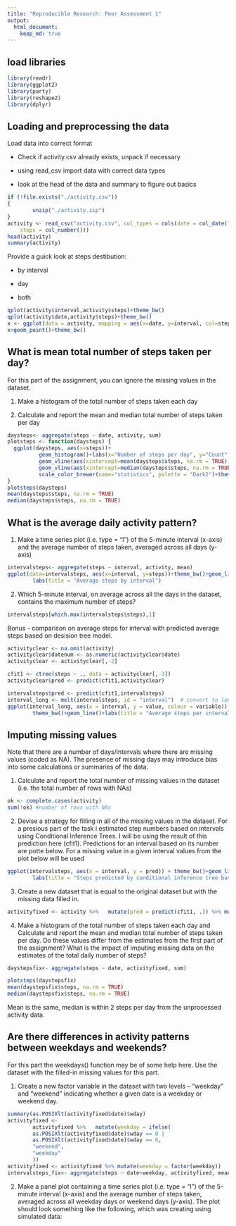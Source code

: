 ```yaml
---
title: "Reproducible Research: Peer Assessment 1"
output: 
  html_document:
    keep_md: true
---
```

## load libraries
```r
library(readr)
library(ggplot2)
library(party)
library(reshape2)
library(dplyr)
```


## Loading and preprocessing the data
Load data into correct format

* Check if activity.csv already exists, unpack if necessary

* using read_csv import data with correct data types

* look at the head of the data and summary to figure out basics

```r
if (!file.exists("./activity.csv"))
{
        unzip("./activity.zip")
}
activity <- read_csv("activity.csv", col_types = cols(date = col_date(format = "%Y-%m-%d"), 
    steps = col_number()))
head(activity)
summary(activity)

```
Provide a guick look at steps destibution:

* by interval

* day

* both

```r
qplot(activity$interval,activity$steps)+theme_bw()
qplot(activity$date,activity$steps)+theme_bw()
x <- ggplot(data = activity, mapping = aes(x=date, y=interval, col=steps))
x+geom_point()+theme_bw()
```

## What is mean total number of steps taken per day?

For this part of the assignment, you can ignore the missing values in the dataset.

1. Make a histogram of the total number of steps taken each day

2. Calculate and report the mean and median total number of steps taken per day
```r
daysteps<- aggregate(steps ~ date, activity, sum)
plotsteps <- function(daysteps) {
  ggplot(daysteps, aes(x=steps))+ 
          geom_histogram()+labs(x="Number of steps per day", y="Count", title = "Total daily steps distribution")+
          geom_vline(aes(xintercept=mean(daysteps$steps, na.rm = TRUE), color="mean"), show.legend=TRUE, size=2)+
          geom_vline(aes(xintercept=median(daysteps$steps, na.rm = TRUE), color="median"), show.legend=TRUE)+
          scale_color_brewer(name="statistics", palette = "Dark2")+theme_bw()
}
plotsteps(daysteps)
mean(daysteps$steps, na.rm = TRUE)
median(daysteps$steps, na.rm = TRUE)
```


## What is the average daily activity pattern?

1. Make a time series plot (i.e. type = "l") of the 5-minute interval (x-axis)
and the average number of steps taken, averaged across all days (y-axis)
```r
intervalsteps<- aggregate(steps ~ interval, activity, mean)
ggplot(data=intervalsteps, aes(x=interval, y=steps))+theme_bw()+geom_line()+
        labs(title = "Average steps by interval")
```

2. Which 5-minute interval, on average across all the days in the dataset,
contains the maximum number of steps?

```r
intervalsteps[which.max(intervalsteps$steps),1]
```


Bonus - comparison on average steps for interval with predicted average steps based on desision tree model.
```r
activityclear <- na.omit(activity)
activityclear$datenum <- as.numeric(activityclear$date)
activityclear <- activityclear[,-2]

cfit1 <- ctree(steps ~ ., data = activityclear[,-3])
activityclear$pred <- predict(cfit1,activityclear)

intervalsteps$pred <- predict(cfit1,intervalsteps)
interval_long <- melt(intervalsteps, id = "interval")  # convert to long format
ggplot(interval_long, aes(x = interval, y = value, colour = variable)) + 
        theme_bw()+geom_line()+labs(title = "Average steps per interval, actual and predicted by model")

```

## Imputing missing values
Note that there are a number of days/intervals where there are missing values
(coded as NA). The presence of missing days may introduce bias into some
calculations or summaries of the data.

1. Calculate and report the total number of missing values in the dataset
(i.e. the total number of rows with NAs)
```r
ok <- complete.cases(activity)
sum(!ok) #number of rows with NAs
```

2. Devise a strategy for filling in all of the missing values in the dataset.
For a presious part of the task i estimated step numbers based on intervals using
Conditional Inference Trees. I will be using the result of this prediction here (cfit1).
Predictions for an interval based on its number are potte below.
For a missing value in a given interval values from the plot below will be used
```r
ggplot(intervalsteps, aes(x = interval, y = pred)) + theme_bw()+geom_line()+
        labs(title = "Steps predicted by conditional inference tree base on interval")

```

3. Create a new dataset that is equal to the original dataset but with the
missing data filled in.

```r
activityfixed <- activity %>%   mutate(pred = predict(cfit1, .)) %>% mutate(steps = ifelse(is.na(steps), pred, steps))
```

4. Make a histogram of the total number of steps taken each day and Calculate
and report the mean and median total number of steps taken per day. Do
these values differ from the estimates from the first part of the assignment?
What is the impact of imputing missing data on the estimates of the total
daily number of steps?

```r
daystepsfix<- aggregate(steps ~ date, activityfixed, sum)

plotsteps(daystepsfix)
mean(daystepsfix$steps, na.rm = TRUE)
median(daystepsfix$steps, na.rm = TRUE)
```
Mean is the same, median is within 2 steps per day from the unprocessed activity data.


## Are there differences in activity patterns between weekdays and weekends?
For this part the weekdays() function may be of some help here. Use the dataset
with the filled-in missing values for this part.

1. Create a new factor variable in the dataset with two levels – “weekday”
and “weekend” indicating whether a given date is a weekday or weekend
day.

```r
summary(as.POSIXlt(activityfixed$date)$wday)
activityfixed <-
        activityfixed %>%   mutate(weekday = ifelse(
        as.POSIXlt(activityfixed$date)$wday == 0 |
        as.POSIXlt(activityfixed$date)$wday == 6,
        "weekend",
        "weekday"
        ))
activityfixed <- activityfixed %>% mutate(weekday = factor(weekday))
intervalsteps_fix<- aggregate(steps ~ date+weekday, activityfixed, mean)

```

2. Make a panel plot containing a time series plot (i.e. type = "l") of the
5-minute interval (x-axis) and the average number of steps taken, averaged
across all weekday days or weekend days (y-axis). The plot should look
something like the following, which was creating using simulated data: